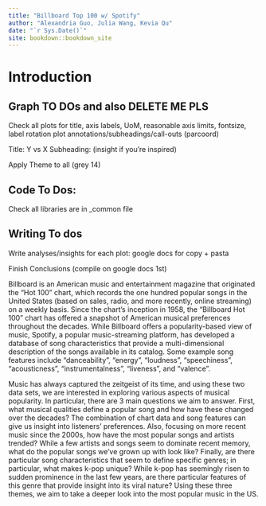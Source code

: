 ```yaml
--- 
title: "Billboard Top 100 w/ Spotify"
author: "Alexandria Guo, Julia Wang, Kevia Qu"
date: "`r Sys.Date()`"
site: bookdown::bookdown_site
---
```


# Introduction

## Graph TO DOs and also DELETE ME PLS
Check all plots for title, axis labels, UoM, reasonable axis limits, fontsize, label rotation
plot annotations/subheadings/call-outs (parcoord)

Title: Y vs X
Subheading: (insight if you're inspired)

Apply Theme to all (grey 14)

## Code To Dos:
Check all libraries are in _common file

## Writing To dos

Write analyses/insights for each plot: google docs for copy + pasta

Finish Conclusions (compile on google docs 1st)


  Billboard is an American music and entertainment magazine that originated the “Hot 100” chart, which records the one hundred popular songs in the United States (based on sales, radio, and more recently, online streaming) on a weekly basis. Since the chart’s inception in 1958, the “Billboard Hot 100” chart has offered a snapshot of American musical preferences throughout the decades. While Billboard offers a popularity-based view of music, Spotify, a popular music-streaming platform, has developed a database of song characteristics that provide a multi-dimensional description of the songs available in its catalog. Some example song features include "danceability", "energy", "loudness", "speechiness", "acousticness", "instrumentalness", "liveness", and "valence".
  
  Music has always captured the zeitgeist of its time, and using these two data sets, we are interested in exploring various aspects of musical popularity. In particular, there are 3 main questions we aim to answer. First, what musical qualities define a popular song and how have these changed over the decades? The combination of chart data and song features can give us insight into listeners’ preferences. Also, focusing on more recent music since the 2000s, how have the most popular songs and artists trended? While a few artists and songs seem to dominate recent memory, what do the popular songs we’ve grown up with look like? Finally, are there particular song characteristics that seem to define specific genres; in particular, what makes k-pop unique? While k-pop has seemingly risen to sudden prominence in the last few years, are there particular features of this genre that provide insight into its viral nature? Using these three themes, we aim to take a deeper look into the most popular music in the US. 
